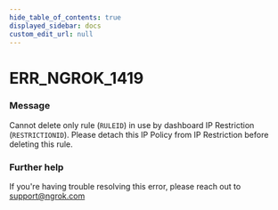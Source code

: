 ```yaml
---
hide_table_of_contents: true
displayed_sidebar: docs
custom_edit_url: null
---
```



# ERR_NGROK_1419

### Message
Cannot delete only rule (`RULEID`) in use by dashboard IP Restriction (`RESTRICTIONID`). Please detach this IP Policy from IP Restriction before deleting this rule.

### Further help
If you're having trouble resolving this error, please reach out to [support@ngrok.com](mailto:support@ngrok.com?subject=Help%20with%20ERR_NGROK_1419)


<ErrorDetails error='err_ngrok_1419' />
